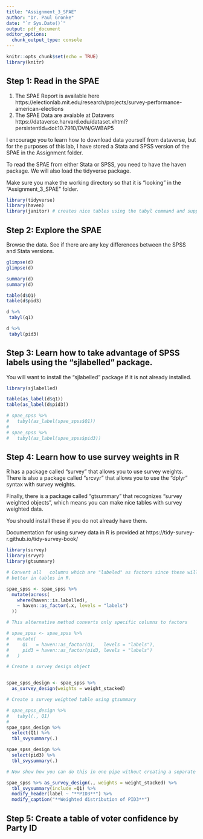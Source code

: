 ```yaml
---
title: "Assignment_3_SPAE"
author: "Dr. Paul Gronke"
date: "`r Sys.Date()`"
output: pdf_document
editor_options: 
  chunk_output_type: console
---
```


```r
knitr::opts_chunk$set(echo = TRUE)
library(knitr)
```

## Step 1: Read in the SPAE 

1. The SPAE Report is available here https://electionlab.mit.edu/research/projects/survey-performance-american-elections
2. The SPAE Data are avaiable at Datavers https://dataverse.harvard.edu/dataset.xhtml?persistentId=doi:10.7910/DVN/GWBAP5

I encourage you to learn how to download data yourself from dataverse, but for the purposes
of this lab, I have stored a Stata and SPSS version of the SPAE in the Assignment folder. 

To read the SPAE from either Stata or SPSS, you need to have the haven package. We will
also load the tidyverse package. 

Make sure you make the working directory so that it is "looking" in the "Assignment_3_SPAE" folder. 

```r
library(tidyverse)
library(haven)
library(janitor) # creates nice tables using the tabyl command and supports piping

```

## Step 2: Explore the SPAE

Browse the data. See if there are any key differences between the SPSS and Stata versions. 

```r
glimpse(d)
glimpse(d)

summary(d)
summary(d)

table(d$Q1)
table(d$pid3)

d %>%
 tabyl(q1)

d %>%
 tabyl(pid3)

```

## Step 3: Learn how to take advantage of SPSS labels using the "sjlabelled" package. 

You will want to install the "sjlabelled" package if it is not already installed.


```r
library(sjlabelled)

table(as_label(d$q1))
table(as_label(d$pid3))

# spae_spss %>%
#   tabyl(as_label(spae_spss$Q1))
# 
# spae_spss %>%
#   tabyl(as_label(spae_spss$pid3))

```


## Step 4: Learn how to use survey weights in R

R has a package called "survey" that allows you to use survey weights. There is also a
package called "srcvyr" that allows you to use the "dplyr" syntax with survey weights. 

Finally, there is a package called "gtsummary" that recognizes "survey weighted objects", 
which means you can make nice tables with survey weighted data.

You should install these if you do not already have them.

Documentation for using survey data in R is provided at https://tidy-survey-r.github.io/tidy-survey-book/


```r
library(survey)
library(srvyr)
library(gtsummary)

# Convert all   columns which are "labeled" as factors since these will display
# better in tables in R. 

spae_spss <- spae_spss %>%
  mutate(across(
    where(haven::is.labelled),
    ~ haven::as_factor(.x, levels = "labels")
  ))

# This alternative method converts only specific columns to factors

# spae_spss <- spae_spss %>%
#   mutate(
#     Q1   = haven::as_factor(Q1,   levels = "labels"),
#     pid3 = haven::as_factor(pid3, levels = "labels")
#   )

# Create a survey design object


spae_spss_design <- spae_spss %>%
  as_survey_design(weights = weight_stacked)

# Create a survey weighted table using gtsummary

# spae_spss_design %>%
#   tabyl(., Q1) 
#   
spae_spss_design %>%
  select(Q1) %>%
  tbl_svysummary(.)

spae_spss_design %>%
  select(pid3) %>%
  tbl_svysummary(.)

# Now show how you can do this in one pipe without creating a separate object

spae_spss %>% as_survey_design(., weights = weight_stacked) %>%
  tbl_svysummary(include =Q1) %>%
  modify_header(label ~ "**PID3**") %>%
  modify_caption("**Weighted distribution of PID3**")


```


## Step 5: Create a table of voter confidence by Party ID
